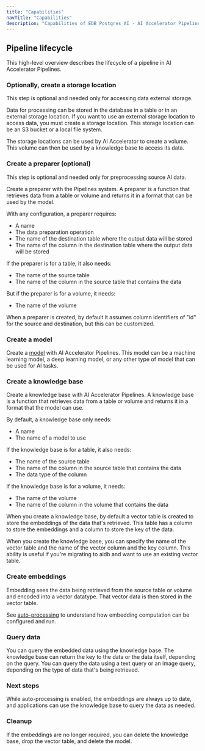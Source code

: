 ```yaml
---
title: "Capabilities"
navTitle: "Capabilities"
description: "Capabilities of EDB Postgres AI - AI Accelerator Pipelines."
---
```


## Pipeline lifecycle

This high-level overview describes the lifecycle of a pipeline in AI Accelerator Pipelines.

### Optionally, create a storage location

This step is optional and needed only for accessing data external storage.

Data for processing can be stored in the database in a table or in an external storage location.
If you want to use an external storage location to access data, you must create a storage location.
This storage location can be an S3 bucket or a local file system.

The storage locations can be used by AI Accelerator to create a volume. This volume can then be used by a knowledge base to access its data.

### Create a preparer (optional)

This step is optional and needed only for preprocessing source AI data.

Create a preparer with the Pipelines system. A preparer is a function that retrieves data from a table or volume and returns it in a format that can be used by the model.

With any configuration, a preparer requires:

* A name
* The data preparation operation
* The name of the destination table where the output data will be stored
* The name of the column in the destination table where the output data will be stored

If the preparer is for a table, it also needs:

* The name of the source table
* The name of the column in the source table that contains the data

But if the preparer is for a volume, it needs:

* The name of the volume

When a preparer is created, by default it assumes column identifiers of "id" for the source and destination, but this can be customized.

### Create a model

Create a [model](../models) with AI Accelerator Pipelines. This model can be a machine learning model, a deep learning model, or any other type of model that can be used for AI tasks.

### Create a knowledge base

Create a knowledge base with AI Accelerator Pipelines. A knowledge base is a function that retrieves data from a table or volume and returns it in a format that the model can use.

By default, a knowledge base only needs:

* A name
* The name of a model to use

If the knowledge base is for a table, it also needs:

* The name of the source table
* The name of the column in the source table that contains the data
* The data type of the column

If the knowledge base is for a volume, it needs:

* The name of the volume
* The name of the column in the volume that contains the data

When you create a knowledge base, by default a vector table is created to store the embeddings of the data that's retrieved.
This table has a column to store the embeddings and a column to store the key of the data.

When you create the knowledge base, you can specify the name of the vector table and the name of the vector column and the key column. This ability is useful if you're migrating to aidb and want to use an existing vector table.

### Create embeddings

Embedding sees the data being retrieved from the source table or volume and encoded into a vector datatype. That vector data is then stored in the vector table.

See [auto-processing](auto-processing) to understand how embedding computation can be configured and run.


### Query data

You can query the embedded data using the knowledge base. The knowledge base can return the key to the data or the data itself, depending on the query. You can query the data using a text query or an image query, depending on the type of data that's being retrieved.

### Next steps

While auto-processing is enabled, the embeddings are always up to date, and applications can use the knowledge base to query the data as needed.

### Cleanup

If the embeddings are no longer required, you can delete the knowledge base, drop the vector table, and delete the model.
